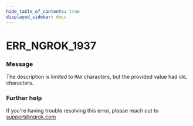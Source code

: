 ```yaml
---
hide_table_of_contents: true
displayed_sidebar: docs
---
```



# ERR_NGROK_1937

### Message

The description is limited to `MAX` characters, but the provided value had `VAL` characters.

### Further help

If you're having trouble resolving this error, please reach out to [support@ngrok.com](mailto:support@ngrok.com?subject=Help%20with%20ERR_NGROK_1937)

<ErrorDetails error="err_ngrok_1937" />
